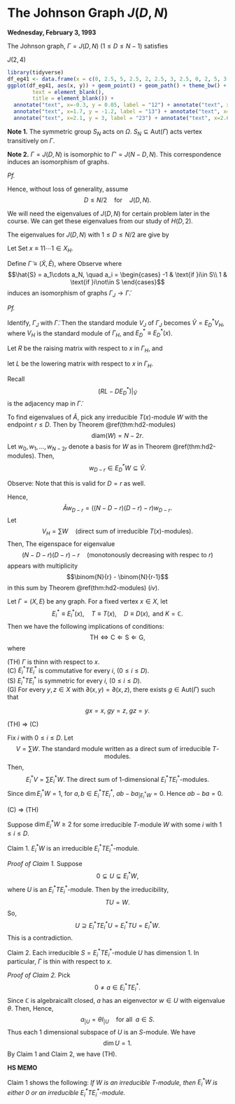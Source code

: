 # The Johnson Graph $J(D,N)$ {#lec7}
**Wednesday, February 3, 1993**

:::{.definition #johnson}
The Johnson graph, $\Gamma = J(D,N)$ $(1\leq D\leq N-1)$ satisfies
\begin{align}
X & = \{S\mid S\subset \Omega, \; |S| = D\} \quad\text{where }\; \Omega = \{1, 2, \ldots, N\}\\
E & = \{ST\mid S, T\in X, \quad |S\cap T| = D-1\}.
\end{align}
:::

:::{.example #j42}
$J(2,4)$
```r
library(tidyverse)
df_eg41 <- data.frame(x = c(0, 2.5, 5, 2.5, 2, 2.5, 3, 2.5, 0, 2, 5, 3, 0), y = c(0, -3, 0, 3, -1, -3, 1, 3, 0, -1, 0, 1, 0))
ggplot(df_eg41, aes(x, y)) + geom_point() + geom_path() + theme_bw() + theme(panel.border = element_blank(),line = element_blank(),
        text = element_blank(),
        title = element_blank()) +
  annotate("text", x=-0.3, y = 0.05, label = "12") + annotate("text", x=2.1, y = -3, label = "14") +
  annotate("text", x=1.7, y = -1.2, label = "13") + annotate("text", x=5.3, y = 0, label = "34") +
  annotate("text", x=2.1, y = 3, label = "23") + annotate("text", x=2.6, y = 1.2, label = "24") 
```
:::



**Note 1.** 
The symmetric group $S_N$ acts on $\Omega$. $S_N \subseteq \mathrm{Aut}(\Gamma)$ acts vertex transitively on $\Gamma$.

**Note 2.**
$\Gamma = J(D,N)$ is isomorphic to $\Gamma' = J(N-D,N)$.
\begin{align}
\Gamma = (X, E) & \qquad \longrightarrow & \Gamma' = (X', E')\\
X\ni S & \qquad \longmapsto & \bar{S} = \Omega\setminus S \in X'
\end{align}
This correspondence induces an isomorphism of graphs.

_Pf._
\begin{align}
ST\in E & \Leftrightarrow  |S\cap T| = D-1\\
  & \Leftrightarrow  |\Omega - (S\cup T)| = N-D-1\\
  & \Leftrightarrow  |\bar{S} \cap \bar{T}| = N-D-1\\
  & \Leftrightarrow  \bar{S}\bar{T} \in E'
\end{align}

Hence, without loss of generality, assume
$$D\leq N/2 \quad \text{for} \quad J(D,N).$$

We will need the eigenvalues of $J(D,N)$ for certain problem later in the course. We can get these eigenvalues from our study of $H(D,2)$.

:::{.lemma #ev-johnson}
The eigenvalues for $J(D,N)$ with $1\leq D \leq N/2$ are give by
\begin{align}
\theta_i & = (N-D-i)(D-i) - i \quad (0\leq i\leq D),\\
m_i & = \binom{N}{i} - \binom{N}{i-1}.
\end{align}
:::

:::{.proof}
Let 
\begin{align}
\Gamma_J & \equiv J(D,N) = (X_J, E_J)\\
\Gamma_H & \equiv H(N,2) = (X_H, E_H).
\end{align}
Set $x \equiv 11\cdots 1 \in X_H$. 

Define $\tilde{\Gamma} \equiv (\tilde{X}, \tilde{E})$, where
\begin{align}
\tilde{X} & = \{y\in X_H \mid \partial_H(x,y) = D\} \quad \partial_H:\text{distance in }\Gamma_H\\
\tilde{E} & = \{yz\in X_H \mid \partial_H(y,z) = 2\}.
\end{align}
Observe
\begin{align}
X_J & \quad \to & \tilde{X}\\
S & \quad \mapsto & \hat{S},
\end{align}
where 
$$\hat{S} = a_1\cdots a_N, \quad a_i = \begin{cases} -1 & \text{if }i\in S\\ 1 & \text{if }i\not\in S \end{cases}$$
induces an isomorphism of graphs $\Gamma_J \to \tilde{\Gamma}$.

_Pf._
\begin{align}
ST \in E_J &\Leftrightarrow |S\cap T| = D-1\\
& \Leftrightarrow \partial_H(\hat{S}, \hat{T}) = 2\\
& \Leftrightarrow (\hat{S}, \hat{T})\in \tilde{E}.
\end{align}

Identify, $\Gamma_J$ with $\tilde{\Gamma}$. Then the standard module $V_J$ of $\Gamma_J$ becomes $\tilde{V} = E^*_DV_H$, where $V_H$ is the standard module of $\Gamma_H$, and $E^*_D \equiv E^*_D(x)$.

Let $R$ be the raising matrix with respect to $x$ in $\Gamma_H$, and 

let $L$ be the lowering matrix with respect to $x$ in $\Gamma_H$.

Recall
$$(RL - DE^*_D) |_{\tilde{V}}$$
is the adjacency map in $\tilde{\Gamma}$.

To find eigenvalues of $\tilde{A}$, pick any irreducible $T(x)$-module $W$ with the endpoint $r\leq D$. Then by Theorem \@ref(thm:hd2-modules) 
$$\text{diam}(W) = N-2r.$$
Let $w_0, w_1, \ldots, w_{N-2r}$ denote a basis for $W$ as in Theorem \@ref(thm:hd2-modules). Then,
$$w_{D-r} \in E^*_DW \subseteq \tilde{V}.$$

Observe: 
\begin{align}
\tilde{A}w_{D-r} & = RLw_{D-r} - DE_D^*w_{D-r}\\
& = R(N-2r-D+r+1)w_{D-r-1} - Dw_{D-r}\\
& = ((N-D-r+1)(D-r) - D)w_{D-r}.
\end{align}
Note that this is valid for $D = r$ as well.

Hence,
$$\tilde{A}w_{D-r}  = ((N-D-r)(D-r)-r)w_{D-r}.$$
Let 
$$V_H = \sum W \quad (\text{direct sum of irreducible }T(x)\text{-modules}).$$
Then,
\begin{align}
V_J & = E_D^*V_H\\
& = \sum_{W:r(W)\leq D} E_D^*W\\
& = \text{a direct sum of 1 dimensional eigenspaces for }\tilde{A}.
\end{align}
The eigenspace for eigenvalue
$$(N-D-r)(D-r)-r \quad (\text{monotonously decreasing with respec to }r)$$
appears with multiplicity
$$\binom{N}{r} - \binom{N}{r-1}$$
in this sum by Theorem \@ref(thm:hd2-modules) $(iv)$.
:::

:::{.theorem #thin-condition}
Let $\Gamma = (X, E)$ be any graph. For a fixed vertex $x\in X$, let
$$E_i^*\equiv E_i^*(x), \quad T\equiv T(x), \quad D \equiv D(x), \text{ and } K = \mathbb{C}.$$
Then we have the following implications of conditions:
$$\text{TH} \Leftrightarrow \text{C} \Leftarrow \text{S} \Leftarrow \text{G},$$
where

| (TH) $\Gamma$ is thinn with respect to $x$.

| (C) $E^*_iTE^*_i$ is commutative for every $i$,  $(0\leq i \leq D)$.

| (S) $E^*_iTE^*_i$ is symmetric for every $i$,  $(0\leq i \leq D)$.

| (G) For every $y, z\in X$ with $\partial(x,y) = \partial(x,z)$, there exists $g\in \mathrm{Aut}(\Gamma)$ such that
$$gx = x, \; gy = z, \; gz = y.$$
:::

:::{.proof}
| (TH) $\Rightarrow$ (C)
Fix $i$ with $0\leq i\leq D$. Let 
$$V = \sum W. \; \text{The standard module written as a direct sum of irreducible $T$-modules}.$$
Then, 
$$E_i^*V = \sum E_i^*W. \; \text{The direct sum of 1-dimensional $E_i^*TE_i^*$-modules}.$$
Since $\dim E_i^*W = 1$, for $a, b\in E_i^*TE_i^*$, ${ab - ba}_{| E_i^*W} = 0$. Hence $ab - ba = 0$.

| (C) $\Rightarrow$ (TH)
Suppose $\dim E_i^*W \geq 2$ for some irreducible $T$-module $W$ with some $i$ with $1\leq i\leq D$.

Claim 1. $E_i^*W$ is an irreducible $E_i^*TE_i^*$-module.

_Proof of Claim 1._ 
Suppose 
$$0 \subsetneq U \subsetneq E_i^*W,$$
where $U$ is an $E_i^*TE_i^*$-module. Then by the irreducibility,
$$TU = W.$$
So, 
$$U \supseteq E_i^*TE_i^*U = E_i^*TU = E^*_iW.$$
This is a contradiction.

Claim 2. Each irreducible $S = E_i^*TE_i^*$-module $U$ has dimension $1$. In particular, $\Gamma$ is thin with respect to $x$.

_Proof of Claim 2._
Pick
$$0\neq a \in E_i^*TE_i^*.$$
Since $\mathbb{C}$ is algebraicallt closed, $a$ has an eigenvector $w\in U$ with eigenvalue $\theta$. Then,
\begin{align}
(a- \theta I)U & = (a-\theta I)Sw\\
& = S(a-\theta I)w\\
& = 0.
\end{align}
Hence, 
$$a_{|U} = \theta I_{|U} \quad \text{for all }\; a\in S.$$
Thus each $1$ dimensional subspace of $U$ is an $S$-module. We have
$$\dim U = 1.$$
By Claim 1 and Claim 2, we have (TH).
:::

:::{.hs}
**HS MEMO**

Claim 1 shows the following: _If $W$ is an irreducible $T$-module, then $E^*_iW$ is either $0$ or an irreducible $E^*_iTE^*_i$-module._
:::
